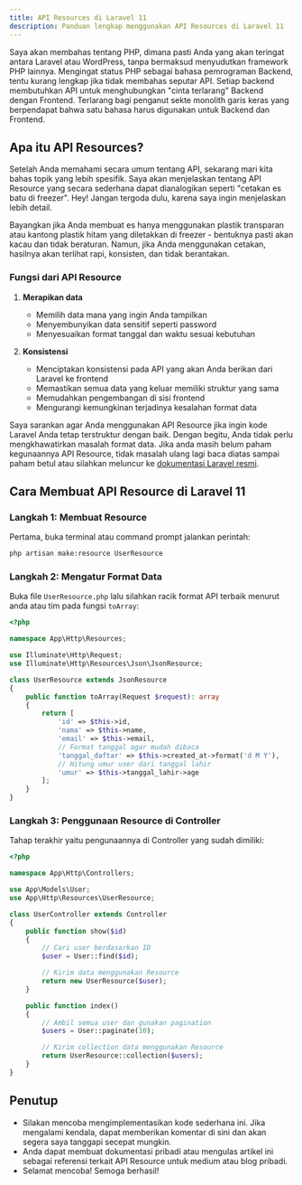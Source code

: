 ```yaml
---
title: API Resources di Laravel 11
description: Panduan lengkap menggunakan API Resources di Laravel 11
---
```


Saya akan membahas tentang PHP, dimana pasti Anda yang akan teringat antara Laravel atau WordPress, tanpa bermaksud menyudutkan framework PHP lainnya. Mengingat status PHP sebagai bahasa pemrograman Backend, tentu kurang lengkap jika tidak membahas seputar API. Setiap backend membutuhkan API untuk menghubungkan "cinta terlarang" Backend dengan Frontend. Terlarang bagi penganut sekte monolith garis keras yang berpendapat bahwa satu bahasa harus digunakan untuk Backend dan Frontend.

## Apa itu API Resources?

Setelah Anda memahami secara umum tentang API, sekarang mari kita bahas topik yang lebih spesifik. Saya akan menjelaskan tentang API Resource yang secara sederhana dapat dianalogikan seperti "cetakan es batu di freezer". Hey! Jangan tergoda dulu, karena saya ingin menjelaskan lebih detail. 

Bayangkan jika Anda membuat es hanya menggunakan plastik transparan atau kantong plastik hitam yang diletakkan di freezer - bentuknya pasti akan kacau dan tidak beraturan. Namun, jika Anda menggunakan cetakan, hasilnya akan terlihat rapi, konsisten, dan tidak berantakan.

### Fungsi dari API Resource

1. **Merapikan data**
   - Memilih data mana yang ingin Anda tampilkan
   - Menyembunyikan data sensitif seperti password
   - Menyesuaikan format tanggal dan waktu sesuai kebutuhan

2. **Konsistensi**
   - Menciptakan konsistensi pada API yang akan Anda berikan dari Laravel ke frontend
   - Memastikan semua data yang keluar memiliki struktur yang sama
   - Memudahkan pengembangan di sisi frontend
   - Mengurangi kemungkinan terjadinya kesalahan format data

Saya sarankan agar Anda menggunakan API Resource jika ingin kode Laravel Anda tetap terstruktur dengan baik. Dengan begitu, Anda tidak perlu mengkhawatirkan masalah format data. Jika anda masih belum paham kegunaannya API Resource, tidak masalah ulang lagi baca diatas sampai paham betul atau silahkan meluncur ke [dokumentasi Laravel resmi](https://laravel.com/docs/11.x/eloquent-resources).

## Cara Membuat API Resource di Laravel 11

### Langkah 1: Membuat Resource

Pertama, buka terminal atau command prompt jalankan perintah:

```bash
php artisan make:resource UserResource
```

### Langkah 2: Mengatur Format Data

Buka file `UserResource.php` lalu silahkan racik format API terbaik menurut anda atau tim pada fungsi `toArray`:

```php
<?php

namespace App\Http\Resources;

use Illuminate\Http\Request;
use Illuminate\Http\Resources\Json\JsonResource;

class UserResource extends JsonResource
{
    public function toArray(Request $request): array
    {
        return [
            'id' => $this->id,
            'nama' => $this->name,
            'email' => $this->email,
            // Format tanggal agar mudah dibaca
            'tanggal_daftar' => $this->created_at->format('d M Y'),
            // Hitung umur user dari tanggal lahir
            'umur' => $this->tanggal_lahir->age
        ];
    }
}
```

### Langkah 3: Penggunaan Resource di Controller

Tahap terakhir yaitu pengunaannya di Controller yang sudah dimiliki:

```php
<?php

namespace App\Http\Controllers;

use App\Models\User;
use App\Http\Resources\UserResource;

class UserController extends Controller
{
    public function show($id)
    {
        // Cari user berdasarkan ID
        $user = User::find($id);

        // Kirim data menggunakan Resource
        return new UserResource($user);
    }

    public function index()
    {
        // Ambil semua user dan gunakan pagination
        $users = User::paginate(10);

        // Kirim collection data menggunakan Resource
        return UserResource::collection($users);
    }
}
```

## Penutup

* Silakan mencoba mengimplementasikan kode sederhana ini. Jika mengalami kendala, dapat memberikan komentar di sini dan akan segera saya tanggapi secepat mungkin.
* Anda dapat membuat dokumentasi pribadi atau mengulas artikel ini sebagai referensi terkait API Resource untuk medium atau blog pribadi.
* Selamat mencoba! Semoga berhasil!
